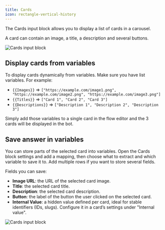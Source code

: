 ```yaml
---
title: Cards
icon: rectangle-vertical-history
---
```


The Cards input block allows you to display a list of cards in a carousel.

A card can contain an image, a title, a description and several buttons.

<Frame>
  <img src="/images/blocks/inputs/cards.png" alt="Cards input block" />
</Frame>

## Display cards from variables

To display cards dynamically from variables. Make sure you have list variables. For example:

- `{{Images}}` => `["https://example.com/image1.png", "https://example.com/image2.png", "https://example.com/image3.png"]`
- `{{Titles}}` => `["Card 1", "Card 2", "Card 3"]`
- `{{Descriptions}}` => `["Description 1", "Description 2", "Description 3"]`

Simply add those variables to a single card in the flow editor and the 3 cards will be displayed in the bot.

## Save answer in variables

You can store parts of the selected card into variables. Open the Cards block settings and add a mapping, then choose what to extract and which variable to save it to. Add multiple rows if you want to store several fields.

Fields you can save:

- **Image URL**: the URL of the selected card image.
- **Title**: the selected card title.
- **Description**: the selected card description.
- **Button**: the label of the button the user clicked on the selected card.
- **Internal Value**: a hidden value defined per card, ideal for stable identifiers (IDs, slugs). Configure it in a card’s settings under "Internal value".

<Frame>
  <img
    src="/images/blocks/inputs/cards-save-answer.png"
    alt="Cards input block"
  />
</Frame>
